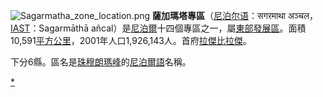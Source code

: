 [[File:Sagarmatha_zone_location.png|right]]
'''薩加瑪塔專區'''（[[尼泊尔语|尼泊尔语]]：सगरमाथा अञ्चल，[[IAST|IAST]]：Sagarmāthā añcal）是[[尼泊爾|尼泊爾]]十四個專區之一，屬[[東部發展區|東部發展區]]。面積10,591[[平方公里|平方公里]]，2001年人口1,926,143人。首府[[拉傑比拉傑|拉傑比拉傑]]。

下分6縣。區名是[[珠穆朗瑪峰|珠穆朗瑪峰]]的[[尼泊爾語|尼泊爾語]]名稱。
{{尼泊尔行政区划}}

[[Category:薩加瑪塔專區|*]]